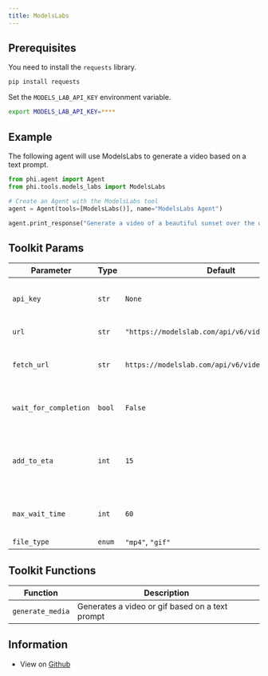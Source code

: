 ```yaml
---
title: ModelsLabs
---
```


## Prerequisites

You need to install the `requests` library.

```bash
pip install requests
```

Set the `MODELS_LAB_API_KEY` environment variable.

```bash
export MODELS_LAB_API_KEY=****
```

## Example

The following agent will use ModelsLabs to generate a video based on a text prompt.

```python cookbook/tools/models_labs_tools.py
from phi.agent import Agent
from phi.tools.models_labs import ModelsLabs

# Create an Agent with the ModelsLabs tool
agent = Agent(tools=[ModelsLabs()], name="ModelsLabs Agent")

agent.print_response("Generate a video of a beautiful sunset over the ocean", markdown=True)
```

## Toolkit Params

| Parameter | Type | Default | Description |
|-----------|------|---------|-------------|
| `api_key` | `str` | `None` | The ModelsLab API key for authentication |
| `url` | `str` | `"https://modelslab.com/api/v6/video/text2video"` | The API endpoint URL |
| `fetch_url` | `str` | `https://modelslab.com/api/v6/video/fetch` | The URL to fetch the video status from |
| `wait_for_completion` | `bool` | `False` | Whether to wait for the video to be ready |
| `add_to_eta` | `int` | `15` | Time to add to the ETA to account for the time it takes to fetch the video |
| `max_wait_time` | `int` | `60` | Maximum time to wait for the video to be ready |
| `file_type` | `enum` | `"mp4"`, `"gif"` | `mp4` | The type of file to generate |

## Toolkit Functions

| Function | Description |
|----------|-------------|
| `generate_media` | Generates a video or gif based on a text prompt |


## Information

- View on [Github](https://github.com/phidatahq/phidata/blob/main/phi/tools/models_labs.py)
